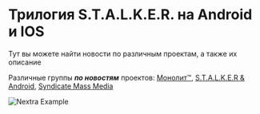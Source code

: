 
# Трилогия S.T.A.L.K.E.R. на Android и IOS

Тут вы можете найти новости по различным проектам, а также их описание

Различные группы ***по новостям*** проектов: [Монолит™](https://vk.com/monolit_2021), [S.T.A.L.K.E.R & Android](https://vk.com/stalker_android_news_reborn), [Syndicate Mass Media](https://vk.com/syndicate_06)

<Bleed>![Nextra Example](../public/demo.png)</Bleed>
